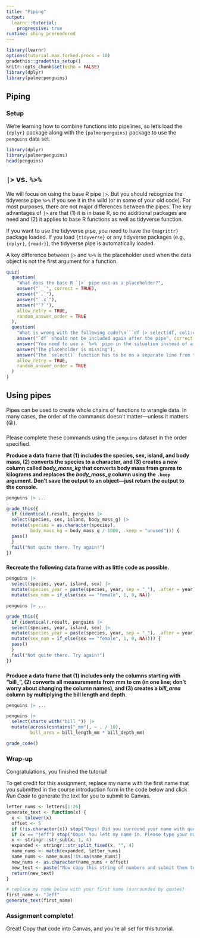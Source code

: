 ```yaml
---
title: "Piping"
output: 
  learnr::tutorial:
    progressive: true
runtime: shiny_prerendered
---
```


```r
library(learnr)
options(tutorial.max.forked.procs = 10)
gradethis::gradethis_setup()
knitr::opts_chunk$set(echo = FALSE)
library(dplyr)
library(palmerpenguins)
```


## Piping

### Setup

We're learning how to combine functions into pipelines, so let's load the `{dplyr}` package along with the `{palmerpenguins}` package to use the `penguins` data set.

```r
library(dplyr)
library(palmerpenguins)
head(penguins)
```


## `|>` vs. `%>%`

We will focus on using the base R pipe `|>`. But you should recognize the tidyverse pipe `%>%` if you see it in the wild (or in some of your old code). For most purposes, there are not major differences between the pipes. The key advantages of `|>` are that (1) it is in base R, so no additional packages are need and (2) it applies to base R functions as well as tidyverse function.

If you want to use the tidyverse pipe, you need to have the `{magrittr}` package loaded. If you load `{tidyverse}` or any tidyverse packages (e.g., `{dplyr}`, `{readr}`), the tidyverse pipe is automatically loaded.

A key difference between `|>` and `%>%` is the placeholder used when the data object is not the first argument for a function.

```r
quiz(
  question(
    "What does the base R `|>` pipe use as a placeholder?",
    answer("`_`", correct = TRUE),
    answer("`.`"),
    answer("`.x`"),
    answer("`?`"),
    allow_retry = TRUE,
    random_answer_order = TRUE
  ),
  question(
    "What is wrong with the following code?\n```df |> select(df, col1:col4)```",
    answer("`df` should not be included again after the pipe", correct = TRUE),
    answer("You need to use a `%>%` pipe in the situation instead of a `|>` pipe"),
    answer("The placeholder is missing"),
    answer("The `select()` function has to be on a separate line from the pipe"),
    allow_retry = TRUE,
    random_answer_order = TRUE
  )
)
```

## Using pipes

Pipes can be used to create whole chains of functions to wrangle data. In many cases, the order of the commands doesn't matter---unless it matters (😝).  

### 

Please complete these commands using the `penguins` dataset in the order specified.

**Produce a data frame that (1) includes the species, sex, island, and body mass, (2) converts the species to a character, and (3) creates a new column called _body_mass_kg_ that converts body mass from grams to kilograms and replaces the _body_mass_g_ column using the `.keep` argument. Don't save the output to an object---just return the output to the console.**
```r
penguins |> ...
```

```r
grade_this({
  if (identical(.result, penguins |>  
  select(species, sex, island, body_mass_g) |> 
  mutate(species = as.character(species),
         body_mass_kg = body_mass_g / 1000, .keep = "unused"))) {
  pass()
  }
  fail("Not quite there. Try again!")
})
```




### 

**Recreate the following data frame with as little code as possible.**
```r
penguins |> 
  select(species, year, island, sex) |> 
  mutate(species_year = paste(species, year, sep = "_"), .after = year) |> 
  mutate(sex_num = if_else(sex == "female", 1, 0, NA))
```
```r
penguins |> ...
```
```r
grade_this({
  if (identical(.result, penguins |> 
  select(species, year, island, sex) |> 
  mutate(species_year = paste(species, year, sep = "_"), .after = year) |> 
  mutate(sex_num = if_else(sex == "female", 1, 0, NA)))) {
  pass()
  }
  fail("Not quite there. Try again!")
})
```

### 

**Produce a data frame that (1) includes only the columns starting with "bill_", (2) converts all measurements from mm to cm (in one line; don't worry about changing the column names), and (3) creates a _bill_area_ column by multiplying the bill length and depth. **
```r
penguins |> ...
```

```r
penguins |>  
  select(starts_with("bill_")) |> 
  mutate(across(contains("_mm"), ~ . / 10),
         bill_area = bill_length_mm * bill_depth_mm)
```

```r
grade_code()
```

### Wrap-up

Congratulations, you finished the tutorial!

To get credit for this assignment, replace my name with the first name that you submitted in the course introduction form in the code below and click *Run Code* to generate the text for you to submit to Canvas. 

```r
letter_nums <- letters[1:26]
generate_text <- function(x) {
  x <- tolower(x)
  offset <- 5
  if (!is.character(x)) stop("Oops! Did you surround your name with quotation marks?")
  if (x == "jeff") stop("Oops! You left my name in. Please type your name.")
  x <- stringr::str_sub(x, 1, 4)
  expanded <- stringr::str_split_fixed(x, "", 4)
  name_nums <- match(expanded, letter_nums)
  name_nums <- name_nums[!is.na(name_nums)]
  new_nums <- as.character(name_nums + offset)
  new_text <- paste("Now copy this string of numbers and submit them to Canvas:", stringr::str_c(new_nums, collapse = ""))
  return(new_text)
}
```

```r
# replace my name below with your first name (surrounded by quotes)
first_name <- "Jeff"
generate_text(first_name)
```

### Assignment complete!

Great! Copy that code into Canvas, and you're all set for this tutorial.
